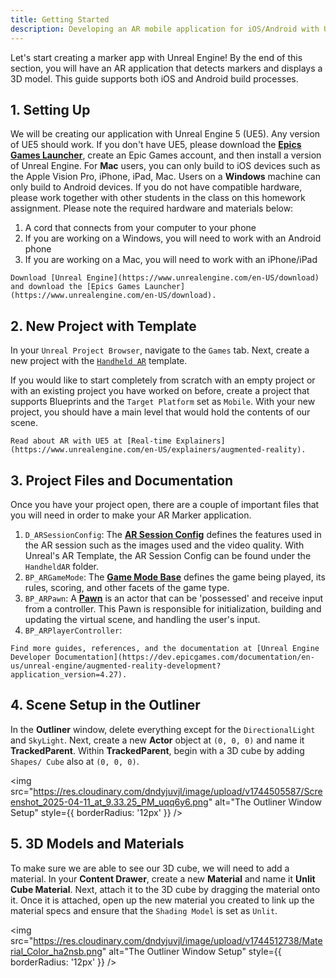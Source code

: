 ```yaml
---
title: Getting Started
description: Developing an AR mobile application for iOS/Android with Unreal Engine 5
---
```


Let's start creating a marker app with Unreal Engine! By the end of this section, you will have an AR application that detects markers and displays a 3D model. This guide supports both iOS and Android build processes.

## 1. Setting Up
We will be creating our application with Unreal Engine 5 (UE5). Any version of UE5 should work. If you don't have UE5, please download the [**Epics Games Launcher**](https://www.unrealengine.com/en-US/download), create an Epic Games account, and then install a version of Unreal Engine. For **Mac** users, you can only build to iOS devices such as the Apple Vision Pro, iPhone, iPad, Mac. Users on a **Windows** machine can only build to Android devices. If you do not have compatible hardware, please work together with other students in the class on this homework assignment. Please note the required hardware and materials below: 
  1. A cord that connects from your computer to your phone
  2. If you are working on a Windows, you will need to work with an Android phone
  3. If you are working on a Mac, you will need to work with an iPhone/iPad

<Callout title="Download Unreal Engine">

    Download [Unreal Engine](https://www.unrealengine.com/en-US/download) and download the [Epics Games Launcher](https://www.unrealengine.com/en-US/download).

</Callout>

## 2. New Project with Template
In your `Unreal Project Browser`, navigate to the `Games` tab. Next, create a new project with the [`Handheld AR`](https://dev.epicgames.com/documentation/en-us/unreal-engine/handheld-ar-template-quickstart-in-unreal-engine) template. 

If you would like to start completely from scratch with an empty project or with an existing project you have worked on before, create a project that supports Blueprints and the `Target Platform` set as `Mobile`. With your new project, you should have a main level that would hold the contents of our scene.  

<Callout title="Augmented Reality in Unreal Engine">

    Read about AR with UE5 at [Real-time Explainers](https://www.unrealengine.com/en-US/explainers/augmented-reality).

</Callout>

## 3. Project Files and Documentation
Once you have your project open, there are a couple of important files that you will need in order to make your AR Marker application. 
  1. `D_ARSessionConfig`: The [**AR Session Config**](https://dev.epicgames.com/documentation/en-us/unreal-engine/python-api/class/ARSessionConfig?application_version=5.4) defines the features used in the AR session such as the images used and the video quality. With Unreal's AR Template, the AR Session Config can be found under the `HandheldAR` folder.
  2. `BP_ARGameMode`: The [**Game Mode Base**](https://dev.epicgames.com/documentation/en-us/unreal-engine/game-mode-and-game-state-in-unreal-engine) defines the game being played, its rules, scoring, and other facets of the game type.
  3. `BP_ARPawn`: A [**Pawn**](https://dev.epicgames.com/documentation/en-us/unreal-engine/pawn-in-unreal-engine) is an actor that can be 'possessed' and receive input from a controller. This Pawn is responsible for initialization, building and updating the virtual scene, and handling the user's input.
  4. `BP_ARPlayerController`: 

<Callout title="Augmented Reality Development Documentation">

    Find more guides, references, and the documentation at [Unreal Engine Developer Documentation](https://dev.epicgames.com/documentation/en-us/unreal-engine/augmented-reality-development?application_version=4.27).

</Callout>

## 4. Scene Setup in the Outliner
In the **Outliner** window, delete everything except for the `DirectionalLight` and `SkyLight`. Next, create a new **Actor** object at `(0, 0, 0)` and name it **TrackedParent**.
Within **TrackedParent**, begin with a 3D cube by adding `Shapes/ Cube` also at `(0, 0, 0)`.

<img 
  src="https://res.cloudinary.com/dndyjuvjl/image/upload/v1744505587/Screenshot_2025-04-11_at_9.33.25_PM_uqq6y6.png" 
  alt="The Outliner Window Setup"
  style={{ borderRadius: '12px' }}
/>

## 5. 3D Models and Materials
To make sure we are able to see our 3D cube, we will need to add a material. In your **Content Drawer**, create a new **Material** and name it **Unlit Cube Material**. Next, attach it to the 3D cube by dragging the material onto it. Once it is attached, open up the new material you created to link up the material specs and ensure that the `Shading Model` is set as `Unlit`.

<img 
  src="https://res.cloudinary.com/dndyjuvjl/image/upload/v1744512738/Material_Color_ha2nsb.png" 
  alt="The Outliner Window Setup"
  style={{ borderRadius: '12px' }}
/>